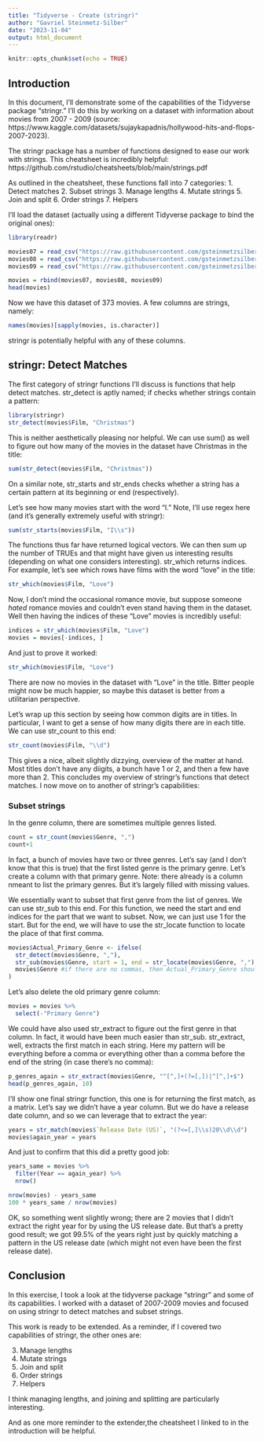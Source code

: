 ```yaml
---
title: "Tidyverse - Create (stringr)"
author: "Gavriel Steinmetz-Silber"
date: "2023-11-04"
output: html_document
---
```


```r
knitr::opts_chunk$set(echo = TRUE)
```

## Introduction

In this document, I'll demonstrate some of the capabilities of the Tidyverse package "stringr." I'll do this by working on a dataset with information about movies from 2007 - 2009 (source: https://www.kaggle.com/datasets/sujaykapadnis/hollywood-hits-and-flops-2007-2023).

The stringr package has a number of functions designed to ease our work with strings. This cheatsheet is incredibly helpful: https://github.com/rstudio/cheatsheets/blob/main/strings.pdf

As outlined in the cheatsheet, these functions fall into 7 categories: 
1. Detect matches
2. Subset strings
3. Manage lengths
4. Mutate strings
5. Join and split
6. Order strings
7. Helpers

I'll load the dataset (actually using a different Tidyverse package to bind the original ones):
```r
library(readr)

movies07 = read_csv("https://raw.githubusercontent.com/gsteinmetzsilber/DATA607--Tidyverse/main/The%20Hollywood%20Inider%20-%20all%20data%20-%202007.csv")
movies08 = read_csv("https://raw.githubusercontent.com/gsteinmetzsilber/DATA607--Tidyverse/main/The%20Hollywood%20Inider%20-%20all%20data%20-%202008.csv")
movies09 = read_csv("https://raw.githubusercontent.com/gsteinmetzsilber/DATA607--Tidyverse/main/The%20Hollywood%20Inider%20-%20all%20data%20-%202009.csv")

movies = rbind(movies07, movies08, movies09)
head(movies)
```

Now we have this dataset of 373 movies. A few columns are strings, namely: 

```r
names(movies)[sapply(movies, is.character)]
```

stringr is potentially helpful with any of these columns. 

## stringr: Detect Matches

The first category of stringr functions I'll discuss is functions that help detect matches. str_detect is aptly named; if checks whether strings contain a pattern:

```r
library(stringr)
str_detect(movies$Film, "Christmas")
```

This is neither aesthetically pleasing nor helpful. We can use sum() as well to figure out how many of the movies in the dataset have Christmas in the title:

```r
sum(str_detect(movies$Film, "Christmas"))
```

On a similar note, str_starts and str_ends checks whether a string has a certain pattern at its beginning or end (respectively).

Let's see how many movies start with the word "I." Note, I'll use regex here (and it's generally extremely useful with stringr): 

```r
sum(str_starts(movies$Film, "I\\s"))
```

The functions thus far have returned logical vectors. We can then sum up the number of TRUEs and that might have given us interesting results (depending on what one considers interesting). str_which returns indices. For example, let's see which rows have films with the word "love" in the title: 


```r
str_which(movies$Film, "Love")
```

Now, I don't mind the occasional romance movie, but suppose someone *hated* romance movies and couldn't even stand having them in the dataset. Well then having the indices of these "Love" movies is incredibly useful:

```r
indices = str_which(movies$Film, "Love")
movies = movies[-indices, ] 
```

And just to prove it worked:

```r
str_which(movies$Film, "Love")
```

There are now no movies in the dataset with "Love" in the title. Bitter people might now be much happier, so maybe this dataset is better from a utilitarian perspective.

Let's wrap up this section by seeing how common digits are in titles. In particular, I want to get a sense of how many digits there are in each title. We can use str_count to this end:

```r
str_count(movies$Film, "\\d")
```

This gives a nice, albeit slightly dizzying, overview of the matter at hand. Most titles don't have any diigits, a bunch have 1 or 2, and then a few have more than 2. This concludes my overview of stringr's functions that detect matches. I now move on to another of stringr's capabilities: 

### Subset strings

In the genre column, there are sometimes multiple genres listed. 

```r
count = str_count(movies$Genre, ",")
count+1
```

In fact, a bunch of movies have two or three genres. Let's say (and I don't know that this is true) that the first listed genre is the primary genre. Let's create a column with that primary genre. Note: there already is a column nmeant to list the primary genres. But it's largely filled with missing values.

We essentially want to subset that first genre from the list of genres. We can use str_sub to this end. For this function, we need the start and end indices for the part that we want to subset. Now, we can just use 1 for the start. But for the end, we will have to use the str_locate function to locate the place of that first comma.

```r
movies$Actual_Primary_Genre <- ifelse(
  str_detect(movies$Genre, ","), 
  str_sub(movies$Genre, start = 1, end = str_locate(movies$Genre, ",") - 1), # -1 to not include the comma
  movies$Genre #if there are no commas, then Actual_Primary_Genre should just be the same as Genre 
)
```

Let's also delete the old primary genre column: 

```r
movies = movies %>% 
  select(-"Primary Genre")
```

We could have also used str_extract to figure out the first genre in that column. In fact, it would have been much easier than str_sub. str_extract, well, extracts the first match in each string. Here my pattern will be everything before a comma or everything other than a comma before the end of the string (in case there's no comma):

```r
p_genres_again = str_extract(movies$Genre, "^[^,]+(?=[,])|^[^,]+$")
head(p_genres_again, 10)
```

I'll show one final stringr function, this one is for returning the first match, as a matrix. Let's say we didn't have a year column. But we do have a release date column, and so we can leverage that to extract the year:
```r
years = str_match(movies$`Release Date (US)`, "(?<=[,]\\s)20\\d\\d")
movies$again_year = years
```

And just to confirm that this did a pretty good job: 

```r
years_same = movies %>% 
  filter(Year == again_year) %>% 
  nrow()

nrow(movies) - years_same
100 * years_same / nrow(movies) 
```

OK, so something went slightly wrong; there are 2 movies that I didn't extract the right year for by using the US release date. But that's a pretty good result; we got 99.5% of the years right just by quickly matching a pattern in the US release date (which might not even have been the first release date).

## Conclusion

In this exercise, I took a look at the tidyverse package "stringr" and some of its capabilities. I worked with a dataset of 2007-2009 movies and focused on using stringr to detect matches and subset strings. 

This work is ready to be extended. As a reminder, if I covered two capabilities of stringr, the other ones are:  

3. Manage lengths
4. Mutate strings
5. Join and split
6. Order strings
7. Helpers

I think managing lengths, and joining and splitting are particularly interesting. 

And as one more reminder to the extender,the cheatsheet I linked to in the introduction will be helpful. 
